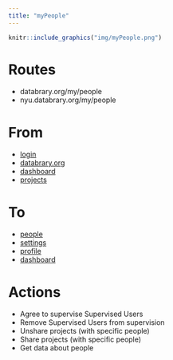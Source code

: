 ```yaml
---
title: "myPeople"
---
```


```r
knitr::include_graphics("img/myPeople.png")
```

# Routes

- databrary.org/my/people
- nyu.databrary.org/my/people

# From

- [login](login.html)
- [databrary.org](index.html)
- [dashboard](landingPageAuth.html)
- [projects](myProjects.html)

# To

- [people](myPeople.html)
- [settings](settings.html)
- [profile](profile.html)
- [dashboard](landingPageAuth.html)

# Actions

- Agree to supervise Supervised Users
- Remove Supervised Users from supervision
- Unshare projects (with specific people)
- Share projects (with specific people)
- Get data about people
